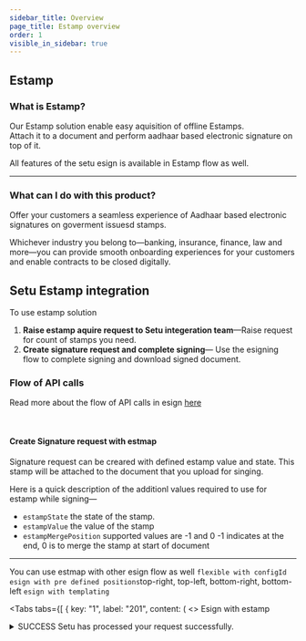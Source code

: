 ```yaml
---
sidebar_title: Overview
page_title: Estamp overview
order: 1
visible_in_sidebar: true
---
```


## Estamp

### What is Estamp?

Our Estamp solution enable easy aquisition of offline Estamps.  
Attach it to a document and perform aadhaar based electronic signature on top of it.

All features of the setu esign is available in Estamp flow as well.
<hr class="primary" />

### What can I do with this product?

Offer your customers a seamless experience of Aadhaar based electronic signatures on goverment issuesd stamps.

Whichever industry you belong to—banking, insurance, finance, law and more—you can provide 
smooth onboarding experiences for your customers and enable contracts to be closed digitally.

## Setu Estamp integration

To use estamp solution

1. **Raise estamp aquire request to Setu integeration team**—Raise request for count of stamps you need.
2. **Create signature request and complete signing**— Use the esigning flow to complete signing and download signed document.


### Flow of API calls

Read more about the flow of API calls in esign <a href="/data/esign/quickstart">here</a>


<br/>

#### Create Signature request with estmap


Signature request can be creared with defined estamp value 
and state. This stamp will be attached to the document that you upload for singing.
<br/>

Here is a quick description of the additionl values required to use for estamp while signing—

- `estampState` the state of the stamp.
- `estampValue` the value of the stamp 
- `estampMergePosition` supported values are -1 and 0 -1 indicates at the end, 0 is to merge the stamp at start of document

<hr class="tertiary" />

<Callout type="tip">
    You can use estmap with other esign flow as well 
    <code>flexible with configId </code>  
    <code>esign with pre defined positions</code>top-right, top-left, bottom-right, bottom-left 
    <code>esign with templating</code>  
</Callout>



<Tabs
      tabs={[
        {
          key: "1",
          label: "201",
          content: (
            <>
            <Text size="small" weight="600">Esign with estamp</Text>
            <Card padding="nano" shape="rounded" marginBottom="micro">
  <details>
    <summary>
                <Text size="medium" marginBottom="none" paddingRight="medium"><Badge type="success">SUCCESS</Badge> Setu has processed your
                request successfully.</Text>
    </summary>
              <hr className="tertiary" />
              <h5>Request</h5>
              <CodeBlockWithCopy language="json">
                {`POST /api/signature 
                
                { 
                  "documentId": "67e0ca30-49e4-4883-86f9-3762f0e6798c", 
                  "redirectUrl": "your-redirect-url.com?other_keys=youcandefinehere", 
                  "estampState": 17,
                  "estampValue": 50,
                  "estampMergePosition": 0,
                  "signers": [{ 
                      "identifier": "9876543210", 
                      "displayName": "John Doe", 
                      "birthYear": "1988",
                      "signature": { 
                          "onPages": [ 
                              "1" 
                          ], 
                          "position": "bottom-left", 
                          "height": 60, 
                          "width": 180 
                      } 
                  }] 
                } `}
              </CodeBlockWithCopy>
              <hr className="tertiary" />
              <h5>Response</h5>
              <p>
                You will get a unique signature request <code>id</code> from Setu—to track this signature request. Additionally, you will get an array of <code>signers</code>, each with their own signer <code>id</code>, <code>status</code> and <code>url</code>.
              </p>
              <CodeBlockWithCopy language="json">
                {`{ 
                    "documentId": "67e0ca30-49e4-4883-86f9-3762f0e6798c", 
                    "id": "cb80bfb4-d163-426e-ad57-1fd8889e62d4", 
                    "redirectUrl": "your-redirect-url.com?other_keys=youcandefinehere", 
                    "estampState": 17,
                    "estampValue": 50,
                    "estampMergePosition": 0,
                    "signers": [{ 
                            "displayName": "John Doe", 
                            "birthYear": "1988", //included if specified in Create signature request API
                            "id": "34f94af1-a8b9-4797-b287-c5ef7bff99a1", 
                            "identifier": "9876543210", 
                            "signatureDetails": null, 
                            "status": "pending", 
                            "url": "https://dg-uat.setu.co/signature/preview?requestId=6bae9d1f-0fa6-44e5-a801-3ad4a5f10a12&signerId=34f94af1-a8b9-4797-b287-c5ef7bff99a1" 
                    }], 
                    "status": "sign_initiated" 
                } `}
              </CodeBlockWithCopy>
              <Callout type="warning">
                    You can add one extra count to onPages 
                    field to account for the stmap page.
                </Callout>
              </details>
              </Card>
            </>
          )
        }
      ]}
    ></Tabs>

<hr class="primary" />

## Supported state and their code

<table>
<tr><th>State Code</th><th>State Name</th></tr>
<tr><td>1</td><td>Andaman and Nicobar Islands</td></tr>
<tr><td>2</td><td>Andhra Pradesh</td></tr>
<tr><td>3</td><td>Arunachal Pradesh</td></tr>
<tr><td>4</td><td>Assam</td></tr>
<tr><td>5</td><td>Bihar</td></tr>
<tr><td>6</td><td>Chandigarh</td></tr>
<tr><td>7</td><td>Chattisgarh</td></tr>
<tr><td>8</td><td>Dadra and Nagar Haveli</td></tr>
<tr><td>9</td><td>Daman and Diu</td></tr>
<tr><td>10</td><td>Delhi</td></tr>
<tr><td>11</td><td>Goa</td></tr>
<tr><td>12</td><td>Gujarat</td></tr>
<tr><td>13</td><td>Haryana</td></tr>
<tr><td>14</td><td>Himachal Pradesh</td></tr>
<tr><td>15</td><td>Jammu and Kashmir</td></tr>
<tr><td>16</td><td>Jharkhand</td></tr>
<tr><td>17</td><td>Karnataka</td></tr>
<tr><td>18</td><td>Kerala</td></tr>
<tr><td>19</td><td>Lakshadweep Islands</td></tr>
<tr><td>20</td><td>Madhya Pradesh</td></tr>
<tr><td>21</td><td>Maharashtra</td></tr>
<tr><td>22</td><td>Manipur</td></tr>
<tr><td>23</td><td>Meghalaya</td></tr>
<tr><td>24</td><td>Mizoram</td></tr>
<tr><td>25</td><td>Nagaland</td></tr>
<tr><td>26</td><td>Odisha</td></tr>
<tr><td>27</td><td>Pondicherry</td></tr>
<tr><td>28</td><td>Punjab</td></tr>
<tr><td>29</td><td>Rajasthan</td></tr>
<tr><td>30</td><td>Sikkim</td></tr>
<tr><td>31</td><td>Tamil Nadu</td></tr>
<tr><td>32</td><td>Telangana</td></tr>
<tr><td>33</td><td>Tripura</td></tr>
<tr><td>34</td><td>Uttar Pradesh</td></tr>
<tr><td>35</td><td>Uttarakhand</td></tr>
<tr><td>36</td><td>West Bengal</td></tr>
</table>


## Supported estamp value
The supported estamp values/denomination are:
<p>
  <p>20, 50, 100, 200, 300, 400, 500</p>
</p>


<WasPageHelpful />
